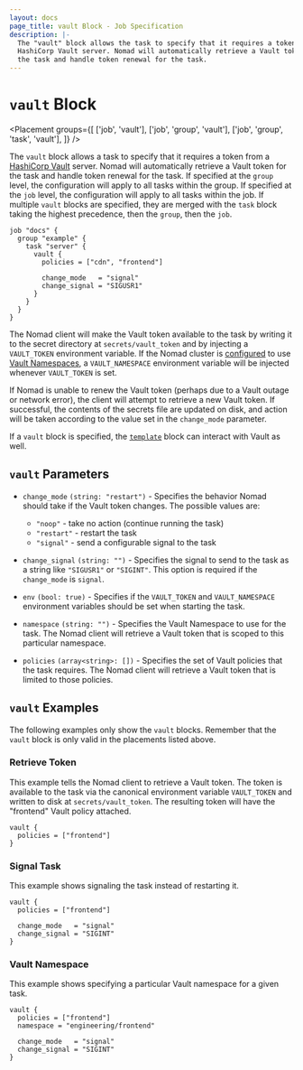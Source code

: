```yaml
---
layout: docs
page_title: vault Block - Job Specification
description: |-
  The "vault" block allows the task to specify that it requires a token from a
  HashiCorp Vault server. Nomad will automatically retrieve a Vault token for
  the task and handle token renewal for the task.
---
```


# `vault` Block

<Placement
  groups={[
    ['job', 'vault'],
    ['job', 'group', 'vault'],
    ['job', 'group', 'task', 'vault'],
  ]}
/>

The `vault` block allows a task to specify that it requires a token from a
[HashiCorp Vault][vault] server. Nomad will automatically retrieve a Vault token
for the task and handle token renewal for the task. If specified at the `group`
level, the configuration will apply to all tasks within the group. If specified
at the `job` level, the configuration will apply to all tasks within the job. If
multiple `vault` blocks are specified, they are merged with the `task` block
taking the highest precedence, then the `group`, then the `job`.

```hcl
job "docs" {
  group "example" {
    task "server" {
      vault {
        policies = ["cdn", "frontend"]

        change_mode   = "signal"
        change_signal = "SIGUSR1"
      }
    }
  }
}
```

The Nomad client will make the Vault token available to the task by writing it
to the secret directory at `secrets/vault_token` and by injecting a `VAULT_TOKEN`
environment variable. If the Nomad cluster is [configured](/docs/configuration/vault#namespace)
to use [Vault Namespaces](https://www.vaultproject.io/docs/enterprise/namespaces),
a `VAULT_NAMESPACE` environment variable will be injected whenever `VAULT_TOKEN` is set.

If Nomad is unable to renew the Vault token (perhaps due to a Vault outage or
network error), the client will attempt to retrieve a new Vault token. If successful, the
contents of the secrets file are updated on disk, and action will be taken
according to the value set in the `change_mode` parameter.

If a `vault` block is specified, the [`template`][template] block can interact
with Vault as well.

## `vault` Parameters

- `change_mode` `(string: "restart")` - Specifies the behavior Nomad should take
  if the Vault token changes. The possible values are:

  - `"noop"` - take no action (continue running the task)
  - `"restart"` - restart the task
  - `"signal"` - send a configurable signal to the task

- `change_signal` `(string: "")` - Specifies the signal to send to the task as a
  string like `"SIGUSR1"` or `"SIGINT"`. This option is required if the
  `change_mode` is `signal`.

- `env` `(bool: true)` - Specifies if the `VAULT_TOKEN` and `VAULT_NAMESPACE`
  environment variables should be set when starting the task.

- `namespace` `(string: "")` <EnterpriseAlert inline/> - Specifies the Vault Namespace
  to use for the task. The Nomad client will retrieve a Vault token that is scoped to
  this particular namespace.

- `policies` `(array<string>: [])` - Specifies the set of Vault policies that
  the task requires. The Nomad client will retrieve a Vault token that is
  limited to those policies.

## `vault` Examples

The following examples only show the `vault` blocks. Remember that the
`vault` block is only valid in the placements listed above.

### Retrieve Token

This example tells the Nomad client to retrieve a Vault token. The token is
available to the task via the canonical environment variable `VAULT_TOKEN` and
written to disk at `secrets/vault_token`. The resulting token will have the
"frontend" Vault policy attached.

```hcl
vault {
  policies = ["frontend"]
}
```

### Signal Task

This example shows signaling the task instead of restarting it.

```hcl
vault {
  policies = ["frontend"]

  change_mode   = "signal"
  change_signal = "SIGINT"
}
```

### Vault Namespace

This example shows specifying a particular Vault namespace for a given task.

<EnterpriseAlert />

```hcl
vault {
  policies = ["frontend"]
  namespace = "engineering/frontend"

  change_mode   = "signal"
  change_signal = "SIGINT"
}
```

[restart]: /docs/job-specification/restart 'Nomad restart Job Specification'
[template]: /docs/job-specification/template 'Nomad template Job Specification'
[vault]: https://www.vaultproject.io/ 'Vault by HashiCorp'
